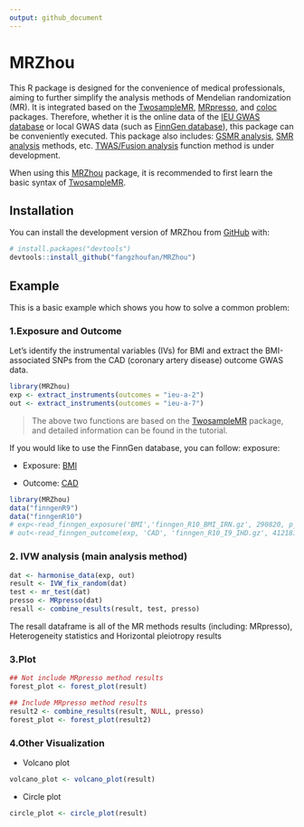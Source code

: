 ```yaml
---
output: github_document
---
```


<!-- README.md is generated from README.Rmd. Please edit that file -->
# MRZhou

This R package is designed for the convenience of medical professionals, aiming to further simplify the analysis methods of Mendelian randomization (MR). It is integrated based on the [TwosampleMR](https://github.com/MRCIEU/TwoSampleMR/), [MRpresso](https://github.com/rondolab/MR-PRESSO), and [coloc](https://github.com/chr1swallace/coloc) packages. Therefore, whether it is the online data of the [IEU GWAS database](https://gwas.mrcieu.ac.uk/) or local GWAS data (such as [FinnGen database](https://www.finngen.fi/en)), this package can be conveniently executed. This package also includes: [GSMR analysis](https://yanglab.westlake.edu.cn/software/gsmr/), [SMR analysis](https://yanglab.westlake.edu.cn/software/smr/) methods, etc. [TWAS/Fusion analysis](http://gusevlab.org/projects/fusion/) function method is under development.

When using this [MRZhou](https://github.com/fangzhoufan/MRZhou) package, it is recommended to first learn the basic syntax of [TwosampleMR](https://github.com/MRCIEU/TwoSampleMR/).

## Installation

You can install the development version of MRZhou from [GitHub](https://github.com/) with:

``` r
# install.packages("devtools")
devtools::install_github("fangzhoufan/MRZhou")
```

## Example

This is a basic example which shows you how to solve a common problem:

### 1.Exposure and Outcome

Let's identify the instrumental variables (IVs) for BMI and extract the BMI-associated SNPs from the CAD (coronary artery disease) outcome GWAS data.

```r
library(MRZhou)
exp <- extract_instruments(outcomes = "ieu-a-2")
out <- extract_instruments(outcomes = "ieu-a-7")
```

> The above two functions are based on the [TwosampleMR](https://github.com/MRCIEU/TwoSampleMR/) package, and detailed information can be found in the tutorial.

If you would like to use the FinnGen database, you can follow: exposure:

-   Exposure: [BMI](https://storage.googleapis.com/finngen-public-data-r10/summary_stats/finngen_R10_BMI_IRN.gz)

-   Outcome: [CAD](https://storage.googleapis.com/finngen-public-data-r10/summary_stats/finngen_R10_I9_IHD.gz)

```r
library(MRZhou)
data("finngenR9")
data("finngenR10")
# exp<-read_finngen_exposure('BMI','finngen_R10_BMI_IRN.gz', 290820, p_threshold = 5e-08)
# out<-read_finngen_outcome(exp, 'CAD', 'finngen_R10_I9_IHD.gz', 412181)
```

### 2. IVW analysis (main analysis method)

```r
dat <- harmonise_data(exp, out)
result <- IVW_fix_random(dat)
test <- mr_test(dat)
presso <- MRpresso(dat)
resall <- combine_results(result, test, presso)
```

The resall dataframe is all of the MR methods results (including: MRpresso), Heterogeneity statistics and Horizontal pleiotropy results

### 3.Plot

```r
## Not include MRpresso method results
forest_plot <- forest_plot(result)

## Include MRpresso method results
result2 <- combine_results(result, NULL, presso)
forest_plot <- forest_plot(result2)
```

### 4.Other Visualization

-   Volcano plot

```r
volcano_plot <- volcano_plot(result)
```

-   Circle plot

```r
circle_plot <- circle_plot(result)
```

